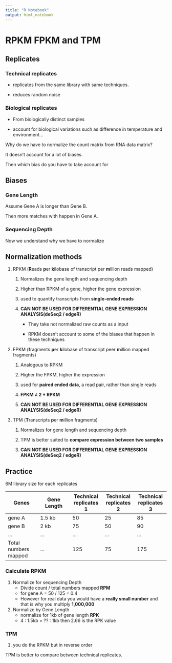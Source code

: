 ---
title: "R Notebook"
output: html_notebook
---

# RPKM FPKM and TPM

## Replicates

### Technical replicates

-   replicates from the same library with same techniques.

-   reduces random noise

### Biological replicates

-   From biologically distinct samples

-   account for biological variations such as difference in temperature and environment...

Why do we have to normalize the count matrix from RNA data matrix?

It doesn't account for a lot of biases.

Then which bias do you have to take account for

## Biases

### Gene Length

Assume Gene A is longer than Gene B.

Then more matches with happen in Gene A.

### Sequencing Depth

Now we understand why we have to normalize

## Normalization methods

1.  RPKM (**R**eads **p**er **k**ilobase of transcript per **m**illion reads mapped)

    1.  Normalizes the gene length and sequencing depth

    2.  Higher than RPKM of a gene, higher the gene expression

    3.  used to quantify transcripts from **single-ended reads**

    4.  **CAN NOT BE USED FOR DIFFERENTIAL GENE EXPRESSION ANALYSIS(deSeq2 / edgeR)**

        -   They take not normalized raw counts as a input

        -   RPKM doesn't account to some of the biases that happen in these techniques

2.  FPKM (**f**ragments **p**er **k**ilobase of transcript peer **m**illion mapped fragments)

    1.  Analogous to RPKM

    2.  Higher the FPKM, higher the expression

    3.  used for **paired ended data**, a read pair, rather than single reads

    4.  **FPKM ≠ 2 \* RPKM**

    5.  **CAN NOT BE USED FOR DIFFERENTIAL GENE EXPRESSION ANALYSIS(deSeq2 / edgeR)**

3.  TPM (**T**ranscripts **p**er **m**illion fragments)

    1.  Normalizes for gene length and sequencing depth

    2.  TPM is better suited to **compare expression between two samples**

    3.  **CAN NOT BE USED FOR DIFFERENTIAL GENE EXPRESSION ANALYSIS(deSeq2 / edgeR)**

## Practice

6M library size for each replicates

| Genes                | Gene Length | Technical replicates 1 | Technical replicates 2 | Technical replicates 3 |
|---------------|---------------|---------------|---------------|---------------|
| gene A               | 1.5 kb      | 50                     | 25                     | 85                     |
| gene B               | 2 kb        | 75                     | 50                     | 90                     |
| ...                  | ...         | ...                    | ...                    | ...                    |
| Total numbers mapped | ...         | 125                    | 75                     | 175                    |

### Calculate RPKM

1.  Normalize for sequencing Depth
    -   Divide count / total numbers mapped **RPM**
    -   for gene A = 50 / 125 = 0.4
    -   However for real data you would have a **really small number** and that is why you multiply **1,000,000**
2.  Normalize by Gene Length
    -   normalize for 1kb of gene length **RPK**
    -   4 : 1.5kb = ?? : 1kb then 2.66 is the RPK value

### TPM

1. you do the RPKM but in reverse order


TPM is better to compare between technical replicates.